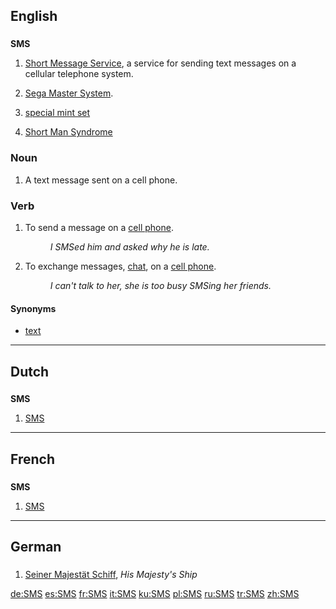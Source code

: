 ==English==

==={{initialism}}===
'''SMS'''

# [[Short Message Service]], a service for sending text messages on a cellular telephone system.
# {{italbrac|Video games}} [[w:Sega Master System|Sega Master System]].
# {{italbrac|Numismatics}} [[special mint set]]
# {{psychology}} [[Short Man Syndrome]]

===Noun===
{{en-noun|es}}

# A text message sent on a cell phone.

===Verb===
{{en-verb|SMS|es}}

# To send a message on a [[cell phone]].
#: ''I SMSed him and asked why he is late.''
# To exchange messages, [[chat]], on a [[cell phone]].
#: ''I can't talk to her, she is too busy SMSing her friends.''

====Synonyms====
* [[text#Verb|text]]

----

==Dutch==

==={{initialism|Dutch}}===
'''SMS'''

# [[#English|SMS]]

----

==French==

==={{initialism|French}}===
'''SMS'''

# [[#English|SMS]]

----

==German==

==={{initialism|German}}===
{{infl|de|initialism}}

# {{nautical}}{{military}} [[Seiner Majestät Schiff]], ''His Majesty's Ship''

[[de:SMS]]
[[es:SMS]]
[[fr:SMS]]
[[it:SMS]]
[[ku:SMS]]
[[pl:SMS]]
[[ru:SMS]]
[[tr:SMS]]
[[zh:SMS]]